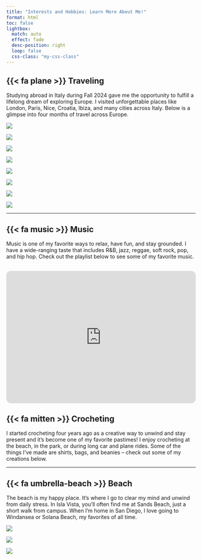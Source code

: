 ```yaml
---
title: "Interests and Hobbies: Learn More About Me!"
format: html
toc: false
lightbox:
  match: auto
  effect: fade
  desc-position: right
  loop: false
  css-class: "my-css-class"
---
```


## {{< fa plane >}} Traveling

Studying abroad in Italy during Fall 2024 gave me the opportunity to fulfill a lifelong dream of exploring Europe. I visited unforgettable places like London, Paris, Nice, Croatia, Ibiza, and many cities across Italy. Below is a glimpse into four months of travel across Europe.

::: {layout="[[1, 1, 1, 1]]"} 
![](media/cinqueterre.jpeg){group="trip"
description="Cinque Terre, Italy"}

![](media/croatia.jpeg){group="trip"
description="Dubrovnik, Croatia"}

![](media/croatia_cats.jpeg){group="trip"
description="Cats in Croatia!"}

![](media/eifelltower.jpeg){group="trip"
description="On top of the Eifell Tower!"}
:::

::: {layout="[[1, 1, 1, 1]]"} 
![](media/versailles.jpeg){group="trip"
description="Palace of Versailles, France"}

![](media/venice.jpeg){group="trip"
description="Venice, Italy"}

![](media/rio.jpg){group="trip"
description="Rio de Janeiro, Brazil"}

![](media/vitoria.jpeg){group="trip"
description="Vitoria, Brazil- My hometown!"}
:::
------------------------------------------------------------------------

## {{< fa music >}} Music

Music is one of my favorite ways to relax, have fun, and stay grounded. I have a wide-ranging taste that includes R&B, jazz, reggae, soft rock, pop, and hip hop. Check out the playlist below to see some of my favorite music.

<iframe style="border-radius:12px" src="https://open.spotify.com/embed/playlist/35cJ2lkFfmFFXDldwfNQD3?utm_source=generator&theme=0" width="100%" height="352" frameBorder="0" allowfullscreen="" allow="autoplay; clipboard-write; encrypted-media; fullscreen; picture-in-picture" loading="lazy"></iframe>
------------------------------------------------------------------------

## {{< fa mitten >}} Crocheting

I started crocheting four years ago as a creative way to unwind and stay present and it's become one of my favorite pastimes! I enjoy crocheting at the beach, in the park, or during long car and plane rides. Some of the things I’ve made are shirts, bags, and beanies – check out some of my creations below.

------------------------------------------------------------------------

## {{< fa umbrella-beach >}} Beach

The beach is my happy place. It’s where I go to clear my mind and unwind from daily stress. In Isla Vista, you’ll often find me at Sands Beach, just a short walk from campus. When I’m home in San Diego, I love going to Windansea or Solana Beach, my favorites of all time.

::: {layout="[[1, 1, 1]]"} 
![](media/sands.jpeg){group="Beach"
description="Sands Beach, Isla Vista"}

![](media/solana.jpg){group="Beach"
description="Solana Beach, San Diego"}

![](media/windansea.jpeg){group="Beach"
description="Windansea Beach, San Diego"}

:::